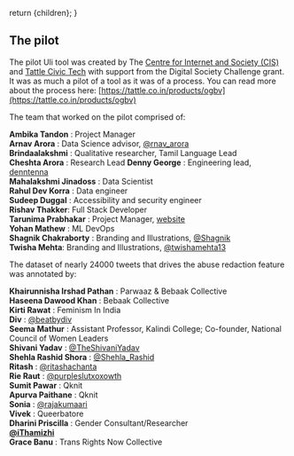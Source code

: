 
  return <ContentPageShell>{children}</ContentPageShell>;
}

## The pilot

The pilot Uli tool was created by The [Centre for Internet and Society (CIS)](https://cis-india.org/) and [Tattle Civic Tech](https://tattle.co.in/) with support from the Digital Society Challenge grant. It was as much a pilot of a tool as it was of a process. You can read more about the process here: [https://tattle.co.in/products/ogbv](https://tattle.co.in/products/ogbv)

The team that worked on the pilot comprised of:

  **Ambika Tandon** : Project Manager  
  **Arnav Arora** : Data Science advisor, [@rnav_arora](https://twitter.com/rnav_arora)  
  **Brindaalakshmi** : Qualitative researcher, Tamil Language Lead  
  **Cheshta Arora** : Research Lead
  **Denny George** : Engineering lead, [denntenna](https://denntenna.github.io/)  
  **Mahalakshmi Jinadoss** : Data Scientist  
  **Rahul Dev Korra** : Data engineer  
  **Sudeep Duggal** : Accessibility and security engineer  
  **Rishav Thakker**: Full Stack Developer  
  **Tarunima Prabhakar** : Project Manager, [website](https://tarunima.com)  
  **Yohan Mathew** : ML DevOps  
  **Shagnik Chakraborty** : Branding and Illustrations, [@Shagnik](https://instagram.com/shagnik__)  
  **Twisha Mehta**: Branding and Illustrations, [@twishamehta13](https://twitter.com/twishamehta13)

The dataset of nearly 24000 tweets that drives the abuse redaction feature was annotated by:

  **Khairunnisha Irshad Pathan** : Parwaaz & Bebaak Collective  
  **Haseena Dawood Khan** : Bebaak Collective  
  **Kirti Rawat** : Feminism In India  
  **Div** : [@beatbydiv](https://twitter.com/beatbydiv)  
  **Seema Mathur** : Assistant Professor, Kalindi College; Co-founder, National Council of Women Leaders  
  **Shivani Yadav** : [@TheShivaniYadav](https://twitter.com/TheShivaniYadav)  
  **Shehla Rashid Shora** : [@Shehla_Rashid](https://twitter.com/Shehla_Rashid)  
  **Ritash** : [@ritashachanta](https://www.instagram.com/ritashachanta/)  
  **Rie Raut** : [@purpleslutxoxowth](https://twitter.com/purpleslutxoxowth)  
  **Sumit Pawar** : Qknit  
  **Apurva Paithane** : Qknit  
  **Sonia** : [@rajakumaari](https://twitter.com/rajakumaari)  
  **Vivek** : Queerbatore  
  **Dharini Priscilla** : Gender Consultant/Researcher  
  **[@iThamizhi](https://twitter.com/iThamizhi)**  
  **Grace Banu** : Trans Rights Now Collective
